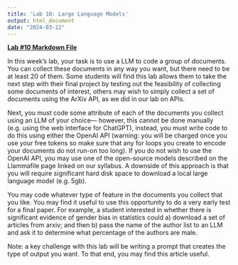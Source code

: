 ```yaml
---
title: 'Lab 10: Large Language Models'
output: html_document
date: "2024-03-22"
---
```


**[Lab #10 Markdown File](/assignments/lab_10_llm.Rmd)**

In this week’s lab, your task is to use a LLM to code a group of documents. You can collect these documents in any way you want, but there need to be at least 20 of them. Some students will find this lab allows them to take the next step with their final project by testing out the feasibility of collecting some documents of interest, others may wish to simply collect a set of documents using the ArXiv API, as we did in our lab on APIs. 

Next, you must code some attribute of each of the documents you collect using an LLM of your choice— however, this cannot be done manually (e.g. using the web interface for ChatGPT), instead, you must write code to do this using either the OpenAI API (warning: you will be charged once you use your free tokens so make sure that any for loops you create to encode your documents do not run-on too long). If you do not wish to use the OpenAI API, you may use one of the open-source models described on the Llammafile page linked on our syllabus. A downside of this approach is that you will require significant hard disk space to download a local large language model (e.g. 5gb).

You may code whatever type of feature in the documents you collect that you like. You may find it useful to use this opportunity to do a very early test for a final paper. For example, a student interested in whether there is significant evidence of gender bias in statistics could a) download a set of articles from arxiv; and then b) pass the name of the author list to an LLM and ask it to determine what percentage of the authors are male.

Note: a key challenge with this lab will be writing a prompt that creates the type of output you want. To that end, you may find this article useful.